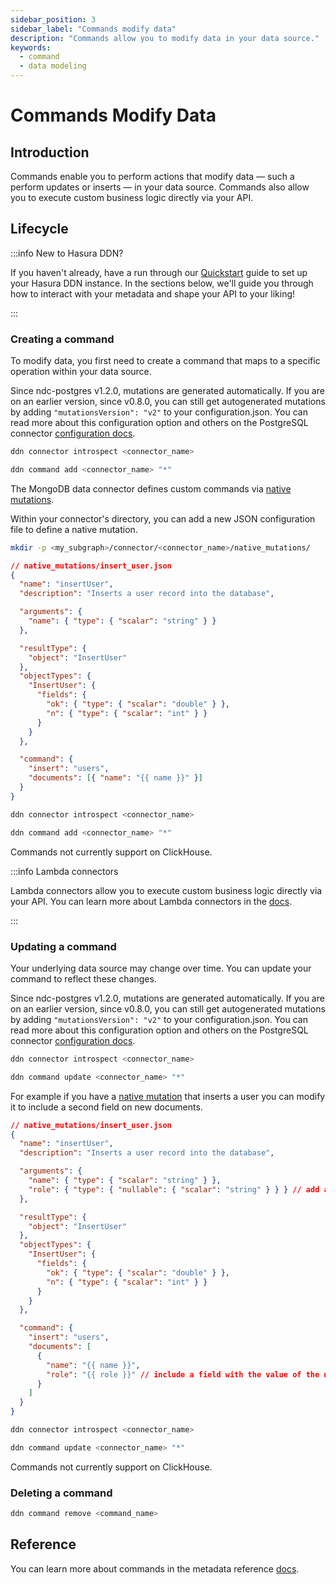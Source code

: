 ```yaml
---
sidebar_position: 3
sidebar_label: "Commands modify data"
description: "Commands allow you to modify data in your data source."
keywords:
  - command
  - data modeling
---
```



# Commands Modify Data

## Introduction

Commands enable you to perform actions that modify data — such a perform updates or inserts — in your data source.
Commands also allow you to execute custom business logic directly via your API.

## Lifecycle

:::info New to Hasura DDN?

If you haven't already, have a run through our [Quickstart](/getting-started/quickstart.mdx) guide to set up your Hasura
DDN instance. In the sections below, we'll guide you through how to interact with your metadata and shape your API to
your liking!

:::

### Creating a command

To modify data, you first need to create a command that maps to a specific operation within your data source.

<Tabs groupId="source-preference" className="api-tabs">
  <TabItem value="PostgreSQL" label="PostgreSQL">

Since ndc-postgres v1.2.0, mutations are generated automatically. If you are on an earlier version, since
v0.8.0, you can still get autogenerated mutations by adding `"mutationsVersion": "v2"` to your configuration.json.
You can read more about this configuration option and others on the PostgreSQL connector
[configuration docs](/connectors/postgresql/configuration-reference/version-5.mdx).

```bash title="Use the DDN CLI to introspect your MongoDB instance:"
ddn connector introspect <connector_name>
```

```sh title="Then, update your commands:"
ddn command add <connector_name> "*"
```
  </TabItem>
  <TabItem value="MongoDB" label="MongoDB">

The MongoDB data connector defines custom commands via
[native mutations](/connectors/mongodb/native-operations/native-mutations.mdx).

Within your connector's directory, you can add a new JSON configuration file to define a native mutation.

```sh title="Create a new directory to store your native mutations:"
mkdir -p <my_subgraph>/connector/<connector_name>/native_mutations/
```

```json title="Create a new file in your connector's directory:"
// native_mutations/insert_user.json
{
  "name": "insertUser",
  "description": "Inserts a user record into the database",

  "arguments": {
    "name": { "type": { "scalar": "string" } }
  },

  "resultType": {
    "object": "InsertUser"
  },
  "objectTypes": {
    "InsertUser": {
      "fields": {
        "ok": { "type": { "scalar": "double" } },
        "n": { "type": { "scalar": "int" } }
      }
    }
  },

  "command": {
    "insert": "users",
    "documents": [{ "name": "{{ name }}" }]
  }
}
```

```bash title="Use the DDN CLI to introspect your MongoDB instance:"
ddn connector introspect <connector_name>
```

```sh title="Then, update your commands:"
ddn command add <connector_name> "*"
```

  </TabItem>
  <TabItem value="ClickHouse" label="ClickHouse">
Commands not currently support on ClickHouse.
  </TabItem>
</Tabs>

:::info Lambda connectors

Lambda connectors allow you to execute custom business logic directly via your API. You can learn more about Lambda
connectors in the [docs](/business-logic/overview.mdx).

:::

### Updating a command

Your underlying data source may change over time. You can update your command to reflect these changes.

<Tabs groupId="source-preference" className="api-tabs">
  <TabItem value="PostgreSQL" label="PostgreSQL">

Since ndc-postgres v1.2.0, mutations are generated automatically. If you are on an earlier version, since
v0.8.0, you can still get autogenerated mutations by adding `"mutationsVersion": "v2"` to your configuration.json.
You can read more about this configuration option and others on the PostgreSQL connector
[configuration docs](/connectors/postgresql/configuration-reference/version-5.mdx).

```bash title="Use the DDN CLI to introspect your MongoDB instance:"
ddn connector introspect <connector_name>
```

```sh title="Then, update your commands:"
ddn command update <connector_name> "*"
```
  </TabItem>
  <TabItem value="MongoDB" label="MongoDB">

For example if you have a [native mutation](/connectors/mongodb/native-operations/native-mutations.mdx) that inserts a
user you can modify it to include a second field on new documents.

```json title="Edit the existing native mutation in your connector's directory:"
// native_mutations/insert_user.json
{
  "name": "insertUser",
  "description": "Inserts a user record into the database",

  "arguments": {
    "name": { "type": { "scalar": "string" } },
    "role": { "type": { "nullable": { "scalar": "string" } } } // add an argument
  },

  "resultType": {
    "object": "InsertUser"
  },
  "objectTypes": {
    "InsertUser": {
      "fields": {
        "ok": { "type": { "scalar": "double" } },
        "n": { "type": { "scalar": "int" } }
      }
    }
  },

  "command": {
    "insert": "users",
    "documents": [
      {
        "name": "{{ name }}",
        "role": "{{ role }}" // include a field with the value of the new argument
      }
    ]
  }
}
```

```bash title="Use the DDN CLI to introspect your MongoDB instance:"
ddn connector introspect <connector_name>
```

```sh title="Then, update your commands:"
ddn command update <connector_name> "*"
```

  </TabItem>
  <TabItem value="ClickHouse" label="ClickHouse">
Commands not currently support on ClickHouse.
  </TabItem>
</Tabs>

### Deleting a command

```bash title="If you no longer need a command, you can delete it:"
ddn command remove <command_name>
```

## Reference

You can learn more about commands in the metadata reference [docs](/supergraph-modeling/commands.mdx).
